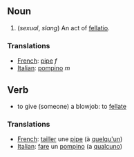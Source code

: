 ==Noun==

# (''sexual'', ''slang'') An act of [[fellatio]].

===Translations===

*[[French]]: [[pipe]] ''f''
*[[Italian]]: [[pompino]] ''m''

==Verb==

* to give (someone) a blowjob: to [[fellate]]

===Translations===

*[[French]]: [[tailler]] une [[pipe]] (à [[quelqu'un]])
*[[Italian]]: [[fare]] un [[pompino]] (a [[qualcuno]])